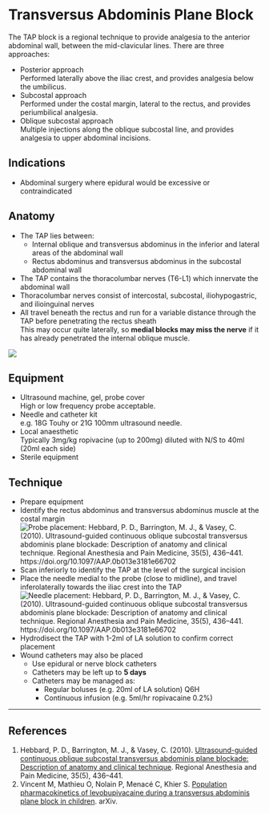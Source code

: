 # Transversus Abdominis Plane Block 


The TAP block is a regional technique to provide analgesia to the anterior abdominal wall, between the mid-clavicular lines. There are three approaches:

* Posterior approach  
Performed laterally above the iliac crest, and provides analgesia below the umbilicus.
* Subcostal approach  
Performed under the costal margin, lateral to the rectus, and provides periumbilical analgesia.
* Oblique subcostal approach  
Multiple injections along the oblique subcostal line, and provides analgesia to upper abdominal incisions.

## Indications

* Abdominal surgery where epidural would be excessive or contraindicated

## Anatomy

* The TAP lies between:
	* Internal oblique and transversus abdominus in the inferior and lateral areas of the abdominal wall
	* Rectus abdominus and transversus abdominus in the subcostal abdominal wall
* The TAP contains the thoracolumbar nerves (T6-L1) which innervate the abdominal wall
* Thoracolumbar nerves consist of intercostal, subcostal, iliohypogastric, and ilioinguinal nerves
* All travel beneath the rectus and run for a variable distance through the TAP before penetrating the rectus sheath  
This may occur quite laterally, so **medial blocks may miss the nerve** if it has already penetrated the internal oblique muscle.

<img src="/resources/tap.png">

## Equipment

* Ultrasound machine, gel, probe cover  
High or low frequency probe acceptable.
* Needle and catheter kit  
e.g. 18G Touhy or 21G 100mm ultrasound needle.
* Local anaesthetic  
Typically 3mg/kg ropivacine (up to 200mg) diluted with N/S to 40ml (20ml each side)
* Sterile equipment


## Technique

* Prepare equipment
* Identify the rectus abdominus and transversus abdominus muscle at the costal margin
![Probe placement: Hebbard, P. D., Barrington, M. J., & Vasey, C. (2010). Ultrasound-guided continuous oblique subcostal transversus abdominis plane blockade: Description of anatomy and clinical technique. Regional Anesthesia and Pain Medicine, 35(5), 436–441. https://doi.org/10.1097/AAP.0b013e3181e66702](/resources/tappos.png)
* Scan inferiorly to identify the TAP at the level of the surgical incision
* Place the needle medial to the probe (close to midline), and travel inferolaterally towards the iliac crest into the TAP  
![Needle placement: Hebbard, P. D., Barrington, M. J., & Vasey, C. (2010). Ultrasound-guided continuous oblique subcostal transversus abdominis plane blockade: Description of anatomy and clinical technique. Regional Anesthesia and Pain Medicine, 35(5), 436–441. https://doi.org/10.1097/AAP.0b013e3181e66702](/resources/tapplane.png)
* Hydrodisect the TAP with 1-2ml of LA solution to confirm correct placement
* Wound catheters may also be placed  
	* Use epidural or nerve block catheters
	* Catheters may be left up to **5 days**
	* Catheters may be managed as:
		* Regular boluses (e.g. 20ml of LA solution) Q6H
		* Continuous infusion (e.g. 5ml/hr ropivacaine 0.2%)




---

## References

1. Hebbard, P. D., Barrington, M. J., & Vasey, C. (2010). [Ultrasound-guided continuous oblique subcostal transversus abdominis plane blockade: Description of anatomy and clinical technique](https://www.ncbi.nlm.nih.gov/pubmed/20830871). Regional Anesthesia and Pain Medicine, 35(5), 436–441.
2. Vincent M, Mathieu O, Nolain P, Menacé C, Khier S. [Population pharmacokinetics of levobupivacaine during a transversus abdominis plane block
in children](https://arxiv.org/ftp/arxiv/papers/1910/1910.12710.pdf). arXiv.
